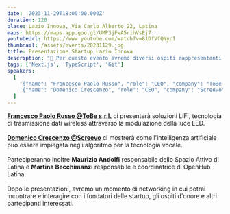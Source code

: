 ```yaml
---
date: '2023-11-29T18:00:00.000Z'
duration: 120
place: Lazio Innova, Via Carlo Alberto 22, Latina
maps: https://maps.app.goo.gl/UMP3jFwA5rihVsEj7
youtubeUrl: https://www.youtube.com/watch?v=81DfVfQNycI
thumbnail: /assets/events/20231129.jpg
title: Presentazione Startup Lazio Innova
description: "🎯 Per questo evento avremo diversi ospiti rappresentanti di alcune startup pontine per un evento di connessione con imprenditoria locale targato **[Lazio Innova](https://www.lazioinnova.it/)**"
tags: ['Next.js', 'TypeScript', 'Git']
speakers: 
  [
    '{"name": "Francesco Paolo Russo", "role": "CEO", "company": "ToBe s.r.l.", "thumbnail": "/assets/speakers/francesco-paolo-russo.jpeg", "linkedinUrl": "https://it.linkedin.com/in/francescopaolorusso?trk=public_post_feed-actor-name"}',
    '{"name": "Domenico Crescenzo", "role": "CEO", "company": "Screevo", "thumbnail": "/assets/speakers/domenico-crescenzo.jpeg", "linkedinUrl": "https://it.linkedin.com/in/domenico-crescenzo"}',
  ]
---
```


**[Francesco Paolo Russo @ToBe s.r.l.](https://tobe-srl.it/)** ci presenterà soluzioni LiFi, tecnologia di trasmissione dati wireless attraverso la modulazione della luce LED.<br/><br/>**[Domenico Crescenzo @Screevo](https://screevo.ai/)** ci mostrerà come l'intelligenza artificiale può essere impiegata negli algoritmo per la tecnologia vocale.<br/><br/>Parteciperanno inoltre **Maurizio Andolfi** responsabile dello Spazio Attivo di Latina e **Martina Becchimanzi**  responsabile e coordinatrice di OpenHub Latina.<br/><br/>Dopo le presentazioni, avremo un momento di networking in cui potrai incontrare e interagire con i fondatori delle startup, gli ospiti d'onore e altri partecipanti interessati.